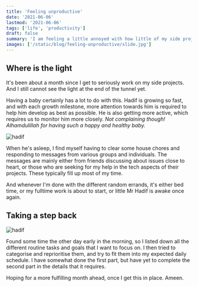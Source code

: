 ```yaml
---
title: 'Feeling unproductive'
date: '2021-06-06'
lastmod: '2021-06-06'
tags: ['life', 'productivity']
draft: false
summary: 'I am feeling a little annoyed with how little of my side project I get to do this past month. Time to take a step back.'
images: ['/static/blog/feeling-unproductive/slide.jpg']
---
```


## Where is the light

It's been about a month since I get to seriously work on my side projects. And I still cannot see the light at the end of the tunnel yet.

Having a baby certainly has a lot to do with this. Hadif is growing so fast, and with each growth milestone, more attention towards him is required to help him develop as best as possible. He is also getting more active, which requires us to monitor him more closely. _Not complaining though! Alhamdulillah for having such a happy and healthy baby._

![hadif](/static/blog/feeling-unproductive/slide.jpg)

When he's asleep, I find myself having to clear some house chores and responding to messages from various groups and individuals. The messages are mainly either from friends discussing about issues close to heart, or those who are seeking for my help in the tech aspects of their projects. These typically fill up most of my time.

And whenever I'm done with the different random errands, it's either bed time, or my fulltime work is about to start, or little Mr Hadif is awake once again.

## Taking a step back

![hadif](/static/blog/feeling-unproductive/tasksngoals.jpg)

Found some time the other day early in the morning, so I listed down all the different routine tasks and goals that I want to focus on. I then tried to categorise and reprioritise them, and try to fit them into my expected daily schedule. I have somewhat done the first part, but have yet to complete the second part in the details that it requires.

Hoping for a more fulfilling month ahead, once I get this in place. Ameen.
